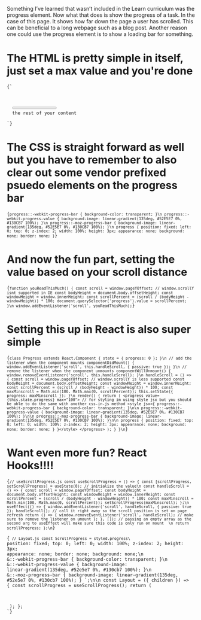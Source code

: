 

Something I’ve learned that wasn’t included in the Learn curriculum was the <InlineCode>progress</InlineCode> element. Now what that does is show the progress of a task. In the case of this page. It shows how far down the page a user has scrolled. This can be beneficial to a long webpage such as a blog post. Another reason one could use the progress element is to show a loading bar for something.

# The HTML is pretty simple in itself, just set a max value and you're done

<Code language="html">{`
<body>
  <progress value="0" max="100"></progress>
  the rest of your content
</body>
`}</Code>

# The CSS is straight forward as well but you have to remember to also clear out some vendor prefixed psuedo elements on the progress bar

<Code language="css">{`
progress::-webkit-progress-bar {
  background-color: transparent;
}\n
progress::-webkit-progress-value {
  background-image: linear-gradient(135deg, #52E5E7 0%, #130CB7 100%);
}\n
progress::-moz-progress-bar {
  background-image: linear-gradient(135deg, #52E5E7 0%, #130CB7 100%);
}\n
progress {
  position: fixed;
  left: 0;
  top: 0;
  z-index: 2;
  width: 100%;
  height: 3px;
  appearance: none;
  background: none;
  border: none;
}
`}</Code>

# And now the fun part, setting the value based on your scroll distance

<Code  language="javascript">{`
function youReadThisMuch() {
  const scroll = window.pageYOffset; // window.scrollY isnt supported in IE
  const bodyHeight = document.body.offsetHeight;
  const windowHeight = window.innerHeight;
  const scrollPercent = (scroll / (bodyHeight - windowHeight)) * 100;
  document.querySelector('progress').value = scrollPercent;
}\n
window.addEventListener('scroll', youReadThisMuch);
`}</Code>

# Setting this up in React is also super simple

<Code  language="javascript">{`
class Progress extends React.Component {
  state = { progress: 0 };
  }\n
  // add the listener when the component mounts
  componentDidMount() {
    window.addEventListener('scroll', this.handleScroll, { passive: true });
  }\n
  // remove the listener when the component unmounts
  componentWillUnmount() {
    window.removeEventListener('scroll', this.handleScroll);
  }\n
  handleScroll = () => {
    const scroll = window.pageYOffset; // window.scrollY is less supported
    const bodyHeight = document.body.offsetHeight;
    const windowHeight = window.innerHeight;
    const scrollPercent = (scroll / (bodyHeight - windowHeight)) * 100;
    const maxMinscroll = Math.min(100, Math.max(0, scrollPercent));
    this.setState({ progress: maxMinscroll });
  }\n
  render() {
    return (
      <progress value={this.state.progress} max="100">
        // for styling im using style jsx but you should be able to do the same with another css-in-js method
        <style jsx>{
          progress::-webkit-progress-bar {
            background-color: transparent;
          }\n\n
          progress::-webkit-progress-value {
            background-image: linear-gradient(135deg, #52E5E7 0%, #130CB7 100%);
          }\n\n
          progress::-moz-progress-bar {
            background-image: linear-gradient(135deg, #52E5E7 0%, #130CB7 100%);
          }\n\n
          progress {
            position: fixed;
            top: 0;
            left: 0;
            width: 100%;
            z-index: 2;
            height: 3px;
            appearance: none;
            background: none;
            border: none;
          }
        }</style>
      </progress>
    );
  }
}\n
`}</Code>

# Want even more fun? React Hooks!!!!

<Code language="javascript">{`
// useScrollProgress.js
const useScrollProgress = () => {
  const [scrollProgress, setScrollProgress] = useState(0); // initialize the value\n
  const handleScroll = () => {
    const scroll = window.pageYOffset;
    const bodyHeight = document.body.offsetHeight;
    const windowHeight = window.innerHeight;
    const scrollPercent = (scroll / (bodyHeight - windowHeight)) * 100;
    const maxMinscroll = Math.min(100, Math.max(0, scrollPercent));
    setScrollProgress(maxMinscroll);
  };\n
  useEffect(() => {
    window.addEventListener('scroll', handleScroll, { passive: true });
    handleScroll(); // call it right away so the scroll position is set on page refresh
    return () => {
      window.removeEventListener('scroll', handleScroll); // make sure to remove the listener on umount
    };
  }, []); // passing an empty array as the second arg to useEffect will make sure this code is only run on mount  \n
  return scrollProgress;
};\n
`}</Code>

<Code language="javascript">{`
// Layout.js
const ScrollProgress = styled.progress\`
  position: fixed;
  top: 0;
  left: 0;
  width: 100%;
  z-index: 2;
  height: 3px;
  appearance: none;
  border: none;
  background: none;\n
  &::-webkit-progress-bar {
    background-color: transparent;
  }\n
  &::-webkit-progress-value {
    background-image: linear-gradient(135deg, #52e5e7 0%, #130cb7 100%);
  }\n
  &::-moz-progress-bar {
    background-image: linear-gradient(135deg, #52e5e7 0%, #130cb7 100%);
  }
\`;\n\n
const Layout = ({ children }) => {
  const scrollProgress = useScrollProgress();
  return (
    <div>
      <ScrollProgress value={scrollProgress} max={100} />
    </div>
  );
};
`}</Code>


